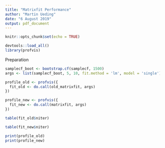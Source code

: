 ```yaml
---
title: "Matrixfit Performance"
author: "Martin Ueding"
date: "6 August 2019"
output: pdf_document
---
```


```r
knitr::opts_chunk$set(echo = TRUE)

devtools::load_all()
library(profvis)
```

Preparation

```r
samplecf_boot <- bootstrap.cf(samplecf, 1500)
args <- list(samplecf_boot, 5, 10, fit.method = 'lm', model = 'single')
```

```r
profile_old <- profvis({
  fit_old <- do.call(old_matrixfit, args)
})
```

```r
profile_new <- profvis({
  fit_new <- do.call(matrixfit, args)
})
```

```r
table(fit_old$niter)
```

```r
table(fit_new$niter)
```


```r
print(profile_old)
print(profile_new)
```


